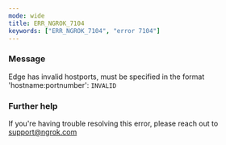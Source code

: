 ```yaml
---
mode: wide
title: ERR_NGROK_7104
keywords: ["ERR_NGROK_7104", "error 7104"]
---
```



### Message

Edge has invalid hostports, must be specified in the format 'hostname:portnumber': `INVALID`

<ErrorDetails />

### Further help

If you're having trouble resolving this error, please reach out to [support@ngrok.com](mailto:support@ngrok.com?subject=Help%20with%20ERR_NGROK_7104)
